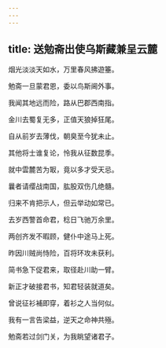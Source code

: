 ```yaml
---
---
---
```

title: 送勉斋出使乌斯藏兼呈云麓
---



烟光淡淡天如水，万里春风拂遊箠。

勉斋一旦蒙君恩，委以鸟斯阃外事。

我闻其地远而险，路从巴郡西南指。

金川去蜀复无多，正值天狼掉狂尾。

自从前岁去薄伐，朝臭至今犹未止。

其他将士谁复论，怜我从征数昆季。

就中雲麓苦为冣，竟以多才受天忌。

曩者请缨战南国，肱股双伤几绝髓。

归来不肯把示人，但云举动如常已。

去岁西警首命君，稔日飞驰万余里。

两创齐发不暇顾，健仆中途马上死。

昨因川贼尚恃险，百将环攻未获利。

简书急下促君来，取径赴川助一臂。

新正才破接君书，知君轻装就道矣。

曾说征衫補即穿，着衫之人当何似。

我有一言告梁益，逆天之命神共殛。

勉斋若过剑门关，为我眺望诸君子。
